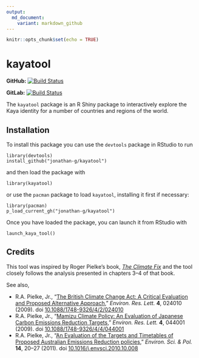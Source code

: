 ```yaml
---
output:
  md_document:
    variant: markdown_github
---
```


```r
knitr::opts_chunk$set(echo = TRUE)
```
# kayatool

**GitHub:** [![Build Status](https://travis-ci.org/jonathan-g/kayatool.svg?branch=master)](https://github.com/jonathan-g/kayatool/commits/master)

**GitLab:** [![Build Status](https://gitlab.jgilligan.org/gilligan_teaching/ees_3310/ees_3310_software/kayatool/badges/master/build.svg)](https://gitlab.jgilligan.org/gilligan_teaching/ees_3310/ees_3310_software/kayatool/commits/master)


The `kayatool` package is an R Shiny package to interactively explore the
Kaya identity for a number of countries and regions of the world.

## Installation

To install this package you can use the `devtools` package in RStudio to run
```
library(devtools)
install_github("jonathan-g/kayatool")
```
and then load the package with 
```
library(kayatool)
```
or use the `pacman` package to load `kayatool`, installing it first if necessary: 
```
library(pacman)
p_load_current_gh("jonathan-g/kayatool")
```
Once you have loaded the package, you can launch it from RStudio with
```
launch_kaya_tool()
```

## Credits

This tool was inspired by Roger Pielke’s book, [_The Climate
Fix_](https://books.google.com/books/about/The_Climate_Fix.html?id=WgcCoYsR41IC)
and the tool closely follows the analysis presented in chapters 3--4 of that 
book.

See also,

* R.A. Pielke, Jr., "[The British Climate Change Act: A Critical
  Evaluation and Proposed Alternative
  Approach](https://doi.org/10.1088/1748-9326/4/2/024010)," 
  _Environ. Res. Lett._ **4**, 024010 (2009). 
  doi [10.1088/1748-9326/4/2/024010](https://doi.org/10.1088/1748-9326/4/2/024010)
* R.A. Pielke, Jr., "[Mamizu Climate Policy: An Evaluation of Japanese Carbon 
  Emissions Reduction Targets](https://doi.org/10.1088/1748-9326/4/4/044001),"
  _Environ. Res. Lett._ **4**, 044001 (2009). 
  doi [10.1088/1748-9326/4/4/044001](https://doi.org/10.1088/1748-9326/4/4/044001)
* R.A. Pielke, Jr., "[An Evaluation of the Targets and Timetables of Proposed 
  Australian Emissions Reduction 
  policies](https://doi.org/10.1016/j.envsci.2010.10.008)," 
  _Environ. Sci. & Pol._ **14**, 20–27 (2011). 
  doi [10.1016/j.envsci.2010.10.008](https://doi.org/10.1016/j.envsci.2010.10.008)
